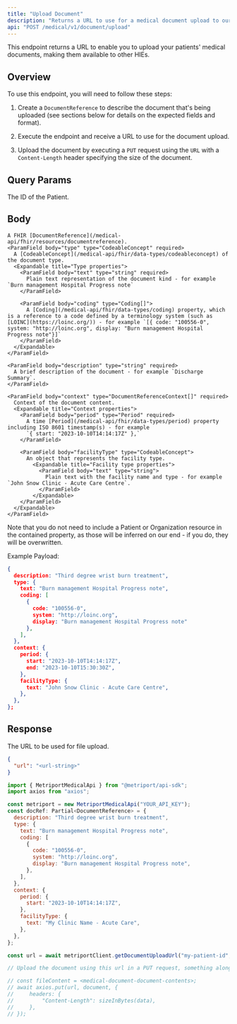 ```yaml
---
title: "Upload Document"
description: "Returns a URL to use for a medical document upload to our servers."
api: "POST /medical/v1/document/upload"
---
```


This endpoint returns a URL to enable you to upload your patients' medical documents, making them available to other HIEs.

## Overview

To use this endpoint, you will need to follow these steps:

1. Create a `DocumentReference` to describe the document that's being uploaded (see sections below for details on the expected fields and format).

2. Execute the endpoint and receive a URL to use for the document upload.

3. Upload the document by executing a `PUT` request using the `URL` with a `Content-Length` header specifying the size of the document.

## Query Params

<ParamField query="patientId" type="string" required>
  The ID of the Patient.
</ParamField>

## Body

    A FHIR [DocumentReference](/medical-api/fhir/resources/documentreference).
    <ParamField body="type" type="CodeableConcept" required>
      A [CodeableConcept](/medical-api/fhir/data-types/codeableconcept) of the document type.
      <Expandable title="Type properties">
        <ParamField body="text" type="string" required>
          Plain text representation of the document kind - for example `Burn management Hospital Progress note`
        </ParamField>

        <ParamField body="coding" type="Coding[]">
          A [Coding](/medical-api/fhir/data-types/coding) property, which is a reference to a code defined by a terminology system (such as [LOINC](https://loinc.org/)) - for example `[{ code: "100556-0", system: "http://loinc.org", display: "Burn management Hospital Progress note"}]`
        </ParamField>
      </Expandable>
    </ParamField>

    <ParamField body="description" type="string" required>
      A brief description of the document - for example `Discharge Summary`.
    </ParamField>

    <ParamField body="context" type="DocumentReferenceContext[]" required>
      Context of the document content.
      <Expandable title="Context properties">
        <ParamField body="period" type="Period" required>
          A time [Period](/medical-api/fhir/data-types/period) property including ISO 8601 timestamp(s) - for example
          `{ start: "2023-10-10T14:14:17Z" },`
        </ParamField>

        <ParamField body="facilityType" type="CodeableConcept">
          An object that represents the facility type.
            <Expandable title="Facility type properties">
              <ParamField body="text" type="string">
                Plain text with the facility name and type - for example `John Snow Clinic - Acute Care Centre`.
              </ParamField>
            </Expandable>
        </ParamField>
      </Expandable>
    </ParamField>

<Tip>
  Note that you do not need to include a Patient or Organization resource in the contained property,
  as those will be inferred on our end - if you do, they will be overwritten.
</Tip>

Example Payload:

```json
{
  description: "Third degree wrist burn treatment",
  type: {
    text: "Burn management Hospital Progress note",
    coding: [
      {
        code: "100556-0",
        system: "http://loinc.org",
        display: "Burn management Hospital Progress note"
      },
    ],
  },
  context: {
    period: {
      start: "2023-10-10T14:14:17Z",
      end: "2023-10-10T15:30:30Z",
    },
    facilityType: {
      text: "John Snow Clinic - Acute Care Centre",
    },
  },
};
```

## Response

The URL to be used for file upload.

```json
{
  "url": "<url-string>"
}
```

<ResponseExample>

```javascript Metriport SDK
import { MetriportMedicalApi } from "@metriport/api-sdk";
import axios from "axios";

const metriport = new MetriportMedicalApi("YOUR_API_KEY");
const docRef: Partial<DocumentReference> = {
  description: "Third degree wrist burn treatment",
  type: {
    text: "Burn management Hospital Progress note",
    coding: [
      {
        code: "100556-0",
        system: "http://loinc.org",
        display: "Burn management Hospital Progress note",
      },
    ],
  },
  context: {
    period: {
      start: "2023-10-10T14:14:17Z",
    },
    facilityType: {
      text: "My Clinic Name - Acute Care",
    },
  },
};

const url = await metriportClient.getDocumentUploadUrl("my-patient-id", docRef);

// Upload the document using this url in a PUT request, something along these lines:

// const fileContent = <medical-document-document-contents>;
// await axios.put(url, document, {
//     headers: {
//         "Content-Length": sizeInBytes(data),
//     },
// });
```

</ResponseExample>
